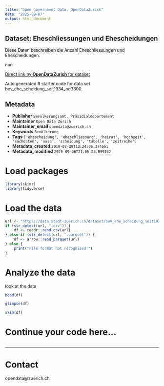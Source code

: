 ```yaml
---
title: "Open Government Data, OpenDataZurich"
date: "2025-09-07"
output: html_document
---
```


## Dataset: Eheschliessungen und Ehescheidungen

Diese Daten beschreiben die Anzahl Eheschliessungen und Ehescheidungen.

nan

[Direct link by **OpenDataZurich** for dataset](https://data.stadt-zuerich.ch/dataset/bev_ehe_scheidung_seit1934_od3300)

Auto generated R starter code for data set bev_ehe_scheidung_seit1934_od3300.

## Metadata

- **Publisher** `Bevölkerungsamt, Präsidialdepartement`
- **Maintainer** `Open Data Zürich`
- **Maintainer_email** `opendata@zuerich.ch`
- **Keywords** `Bevölk­erung`
- **Tags** `['ehescheidung', 'eheschliessung', 'heirat', 'hochzeit', 'sachdaten', 'sasa', 'scheidung', 'tabelle', 'zeitreihe']`
- **Metadata_created** `2019-07-29T13:24:06.374661`
- **Metadata_modified** `2025-09-06T21:05:28.899162`


# Load packages

```r
library(skimr)
library(tidyverse)
```

# Load the data

```r
url <- "https://data.stadt-zuerich.ch/dataset/bev_ehe_scheidung_seit1934_od3300/download/BEV330OD3300.csv"
if (str_detect(url, ".csv")) {
    df <- readr::read_csv(url)
} else if (str_detect(url, ".parquet")) {
    df <- arrow::read_parquet(url)
} else {
    print("File format not recognised!")
}
```

# Analyze the data

look at the data
```r
head(df)
```

```r
glimpse(df)
```

```r
skim(df)
```

# Continue your code here...

```r

```

------------------------------------------------------------------------

# Contact

opendata@zuerich.ch
